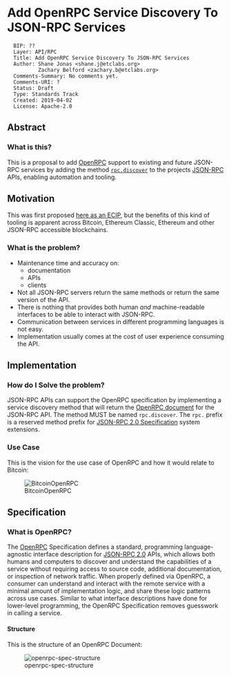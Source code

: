 = Add OpenRPC Service Discovery To JSON-RPC Services =
<pre>
  BIP: ??
  Layer: API/RPC
  Title: Add OpenRPC Service Discovery To JSON-RPC Services
  Author: Shane Jonas <shane.j@etclabs.org>
          Zachary Belford <zachary.b@etclabs.org>
  Comments-Summary: No comments yet.
  Comments-URI: ?
  Status: Draft
  Type: Standards Track
  Created: 2019-04-02
  License: Apache-2.0
</pre>
== Abstract ==

=== What is this? ===

This is a proposal to add [https://github.com/open-rpc/spec OpenRPC] support to existing and future JSON-RPC services by adding the method [https://github.com/open-rpc/spec#service-discovery-method <code>rpc.discover</code>] to the projects [https://www.jsonrpc.org/specification JSON-RPC] APIs, enabling automation and tooling.

== Motivation ==

This was first proposed [https://github.com/etclabscore/ECIPs/blob/master/ECIPs/ECIP-1053.md here as an ECIP], but the benefits of this kind of tooling is apparent across Bitcoin, Ethereum Classic, Ethereum and other JSON-RPC accessible blockchains.

=== What is the problem? ===

* Maintenance time and accuracy on:
** documentation
** APIs
** clients
* Not all JSON-RPC servers return the same methods or return the same version of the API.
* There is nothing that provides both human ''and'' machine-readable interfaces to be able to interact with JSON-RPC.
* Communication between services in different programming languages is not easy.
* Implementation usually comes at the cost of user experience consuming the API.

== Implementation ==

=== How do I Solve the problem? ===

JSON-RPC APIs can support the OpenRPC specification by implementing a service discovery method that will return the [https://github.com/open-rpc/spec#openrpc-document OpenRPC document] for the JSON-RPC API. The method MUST be named <code>rpc.discover</code>. The <code>rpc.</code> prefix is a reserved method prefix for [https://www.jsonrpc.org/specification JSON-RPC 2.0 Specification] system extensions.

=== Use Case ===

This is the vision for the use case of OpenRPC and how it would relate to Bitcoin:

[[File:https://user-images.githubusercontent.com/364566/55451229-e9eb4780-5586-11e9-9af1-f1097171c837.png|thumb|none|alt=BitcoinOpenRPC|BitcoinOpenRPC]]

== Specification ==

=== What is OpenRPC? ===

The [https://github.com/open-rpc/spec OpenRPC] Specification defines a standard, programming language-agnostic interface description for [https://www.jsonrpc.org/specification JSON-RPC 2.0] APIs, which allows both humans and computers to discover and understand the capabilities of a service without requiring access to source code, additional documentation, or inspection of network traffic. When properly defined via OpenRPC, a consumer can understand and interact with the remote service with a minimal amount of implementation logic, and share these logic patterns across use cases. Similar to what interface descriptions have done for lower-level programming, the OpenRPC Specification removes guesswork in calling a service.

==== Structure ====

This is the structure of an OpenRPC Document:

[[File:https://github.com/open-rpc/design/raw/master/diagrams/structure/OpenRPC_structure.png|thumb|none|alt=openrpc-spec-structure|openrpc-spec-structure]]

